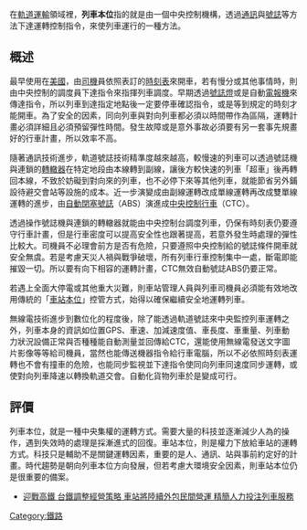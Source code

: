 {{original research|time=2018-11-17T06:01:38+00:00}}
{{Unreferenced|time=2011-05-19}}
在[[軌道運輸|軌道運輸]]領域裡，'''列車本位'''指的就是由一個中央控制機構，透過[[通訊|通訊]]與[[號誌|號誌]]等方法下達運轉控制指令，來使列車運行的一種方法。

== 概述 ==
最早使用在[[美國|美國]]，由[[司機|司機]]員依照表訂的[[時刻表|時刻表]]來開車，若有慢分或其他事情時，則由中央控制的調度員下達指令來指揮列車調度。早期透過[[號誌燈|號誌燈]]或是自動[[電報機|電報機]]來傳達指令，所以列車到達指定地點後一定要停車確認指令，或是等到規定的時刻才能開車。為了安全的因素，同向列車與對向列車都必須以時間帶作為區隔，運轉計畫必須詳細且必須預留彈性時間。發生故障或是意外事故必須要有另一套事先規畫好的行車計畫，所以效率不高。

隨著通訊技術進步，軌道號誌技術精準度越來越高，較慢速的列車可以透過號誌機與連鎖的[[轉轍器|轉轍器]]在特定地段由本線轉到副線，讓後方較快速的列車「超車」後再轉回本線，不致於妨礙到對向來的列車，也不必停下來等其他列車，就能節省另外鋪設待避交會站等設施的成本。近一步演變成由副線運轉改成單線運轉再改成雙單線運轉的進步，由[[閉塞_(鐵路)#.E8.87.AA.E5.8A.A8.E9.97.AD.E5.A1.9E|自動閉塞號誌]]（ABS）演進成[[調度集中系統|中央控制行車]]（CTC）。

透過操作號誌機與連鎖的轉轍器就能由中央控制台調度列車，仍保有時刻表仍要遵守行車計畫，但是行車密度可以提高安全性也跟著提高，若意外發生時處理的彈性比較大。司機員不必理會前方是否有危險，只要遵照中央控制給的號誌條件開車就安全無虞。若是考慮天災人禍與戰爭破壞，所有列車行車控制集中一處，斷電即能摧毀一切。所以要有向下相容的運轉計畫，CTC無效自動號誌ABS仍要正常。

若遇上全面大停電或其他重大災難，則車站管理人員與列車司機員必須能有效地改用傳統的「[[車站本位|車站本位]]」控管方式，始得以確保繼續安全地運轉列車。

無線電技術進步到數位化的程度後，除了能透過軌道號誌來中央監控列車運轉之外，列車本身的資訊如位置GPS、車速、加減速度值、車長度、車重量、列車動力狀況設備正常與否種種能自動測量並回傳給CTC，還能使用無線電發送文字圖片影像等等給司機員，當然也能傳送機器指令給行車電腦，所以不必依照時刻表運轉也不會有撞車的危險，也能同步監視並下達指令使同向列車同速度同步運轉，或使對向列車降速以轉換軌道交會。自動化貨物列車於是變成可行。

== 評價 ==
列車本位，就是一種中央集權的運轉方式。需要大量的科技並逐漸減少人為的操作，遇到失效時的處理是採漸進式的回復。車站本位，則是權力下放給車站的運轉方式。科技只是輔助不是關鍵運轉因素，重要的是人、通訊、站與事前約定好的計畫。時代趨勢是朝向列車本位方向發展，但若考慮大環境安全因素，則車站本位仍是很重要的備案。

* [http://www.iot.gov.tw/english/ct.asp?xItem=106586&ctNode=1066 迎戰高鐵 台鐵調整經營策略 車站將陸續外包民間營運 精簡人力投注列車服務 ]{{dead link|date=2017年11月 |bot=InternetArchiveBot |fix-attempted=yes }}
[[Category:鐵路|Category:鐵路]]